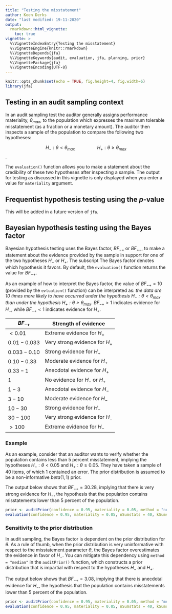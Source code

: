 ```yaml
---
title: "Testing the misstatement"
author: Koen Derks
date: "last modified: 19-11-2020"
output: 
  rmarkdown::html_vignette:
    toc: true
vignette: >
  %\VignetteIndexEntry{Testing the misstatement}
  %\VignetteEngine{knitr::rmarkdown}
  %\VignetteDepends{jfa}
  %\VignetteKeywords{audit, evaluation, jfa, planning, prior}
  %\VignettePackage{jfa}
  %\VignetteEncoding{UTF-8}
---
```


```r
knitr::opts_chunk$set(echo = TRUE, fig.height=4, fig.width=6)
library(jfa)
```

## Testing in an audit sampling context

In an audit sampling test the auditor generally assigns performance materiality, $\theta_{max}$, to the population which expresses the maximum tolerable misstatement (as a fraction or a monetary amount). The auditor then inspects a sample of the population to compare the following two hypotheses:

$$H_-:\theta<\theta_{max}\,\,\,\,\,\,\,\,\,\,\,\,\,\,\,\,\,\,\,\,\,\,\,\,\,\,\,\,\,\, H_+:\theta\geq\theta_{max}$$. 

The `evaluation()` function allows you to make a statement about the credibility of these two hypotheses after inspecting a sample. The output for testing as discussed in this vignette is only displayed when you enter a value for `materiality` argument.

## Frequentist hypothesis testing using the *p*-value

This will be added in a future version of `jfa`.

## Bayesian hypothesis testing using the Bayes factor

Bayesian hypothesis testing uses the Bayes factor, $BF_{-+}$ or $BF_{+-}$, to make a statement about the evidence provided by the sample in support for one of the two hypotheses $H_-$ or $H_+$. The subscript The Bayes factor denotes which hypothesis it favors. By default, the `evaluation()` function returns the value for $BF_{-+}$.

As an example of how to interpret the Bayes factor, the value of $BF_{-+} = 10$ (provided by the `evluation()` function) can be interpreted as: *the data are 10 times more likely to have occurred under the hypothesis $H_-:\theta<\theta_{max}$ than under the hypothesis $H_+:\theta\geq\theta_{max}$*. $BF_{-+} > 1$ indicates evidence for $H_-$, while $BF_{-+} < 1$ indicates evidence for $H_+$. 

| $BF_{-+}$ | Strength of evidence |
|---------|-------|
| $< 0.01$ | Extreme evidence for $H_+$ |
| $0.01 - 0.033$ | Very strong evidence for $H_+$ |
| $0.033 - 0.10$ | Strong evidence for $H_+$ |
| $0.10 - 0.33$ | Moderate evidence for $H_+$ |
| $0.33 - 1$ | Anecdotal evidence for $H_+$ |
| $1$ | No evidence for $H_-$ or $H_+$ |
| $1 - 3$ | Anecdotal evidence for $H_-$ |
| $3 - 10$ | Moderate evidence for $H_-$ |
| $10 - 30$ | Strong evidence for $H_-$ |
| $30 - 100$ | Very strong evidence for $H_-$ |
| $> 100$ | Extreme evidence for $H_-$ |

### Example 

As an example, consider that an auditor wants to verify whether the population contains less than 5 percent misstatement, implying the hypotheses $H_-:\theta<0.05$ and $H_+:\theta\geq0.05$. They have taken a sample of 40 items, of which 1 contained an error. The prior distribution is assumed to be a non-informative $beta(1,1)$ prior. 

The output below shows that $BF_{-+}=30.28$, implying that there is very strong evidence for $H_-$, the hypothesis that the population contains misstatements lower than 5 percent of the population. 

```r
prior <- auditPrior(confidence = 0.95, materiality = 0.05, method = "none", likelihood = "binomial")
evaluation(confidence = 0.95, materiality = 0.05, nSumstats = 40, kSumstats = 1, prior = prior)
```

### Sensitivity to the prior distribution

In audit sampling, the Bayes factor is dependent on the prior distribution for $\theta$. As a rule of thumb, when the prior distribution is very uninformative with respect to the misstatement parameter $\theta$, the Bayes factor overestimates the evidence in favor of $H_-$. You can mitigate this dependency using `method = "median"` in the `auditPrior()` function, which constructs a prior distribution that is impartial with respect to the hypotheses $H_-$ and $H_+$.  

The output below shows that $BF_{-+}=3.08$, implying that there is anecdotal evidence for $H_-$, the hypothesis that the population contains misstatements lower than 5 percent of the population. 

```r
prior <- auditPrior(confidence = 0.95, materiality = 0.05, method = "median", likelihood = "binomial")
evaluation(confidence = 0.95, materiality = 0.05, nSumstats = 40, kSumstats = 1, prior = prior)
```